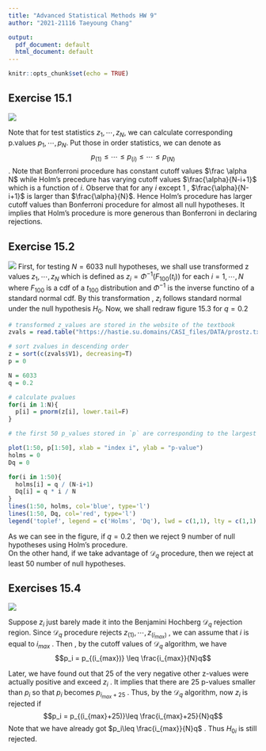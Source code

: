 ```yaml
---
title: "Advanced Statistical Methods HW 9"
author: "2021-21116 Taeyoung Chang"

output:
  pdf_document: default
  html_document: default
---
```


```r
knitr::opts_chunk$set(echo = TRUE)
```

## Exercise 15.1

![](./images/exer15.1.png)

Note that for test statistics $z_1, \cdots, z_N$, we can calculate corresponding p.values $p_1, \cdots, p_N$.
Put those in order statistics, we can denote as $$p_{(1)}\leq \cdots\leq p_{(i)}  \leq \cdots \leq p_{(N)}$$ .
Note that Bonferroni procedure has constant cutoff values $\frac \alpha N$ while Holm's precedure has varying cutoff values $\frac{\alpha}{N-i+1}$ which is a function of $i$.
Observe that for any $i$ except $1$ , $\frac{\alpha}{N-i+1}$ is larger than $\frac{\alpha}{N}$. Hence Holm's procedure has larger cutoff values than Bonferroni procedure for almost all null hypotheses. It implies that Holm's procedure is more generous than Bonferroni in declaring rejections.

## Exercise 15.2

![](./images/exer15.2.png)
First, for testing $N = 6033$ null hypotheses, we shall use transformed z values $z_1, \cdots, z_N$ which is defined as $z_i = \Phi^{-1}(F_{100}(t_i))$ for each $i=1, \cdots, N$ where $F_{100}$ is a cdf of a $t_{100}$ distribution and $\Phi^{-1}$ is the inverse functino of a standard normal cdf. By this transformation , $z_i$ follows standard normal under the null hypothesis $H_0$. Now, we shall redraw figure 15.3 for $q=0.2$

```r
# transformed z_values are stored in the website of the textbook
zvals = read.table("https://hastie.su.domains/CASI_files/DATA/prostz.txt")

# sort zvalues in descending order
z = sort(c(zvals$V1), decreasing=T)
p = 0

N = 6033
q = 0.2

# calculate pvalues
for(i in 1:N){
  p[i] = pnorm(z[i], lower.tail=F)
}

# the first 50 p_values stored in `p` are corresponding to the largest z values

plot(1:50, p[1:50], xlab = "index i", ylab = "p-value")
holms = 0
Dq = 0

for(i in 1:50){
  holms[i] = q / (N-i+1)
  Dq[i] = q * i / N
}
lines(1:50, holms, col='blue', type='l')
lines(1:50, Dq, col='red', type='l')
legend('toplef', legend = c('Holms', 'Dq'), lwd = c(1,1), lty = c(1,1), col=c('blue', 'red'))
```

As we can see in the figure, if $q=0.2$ then we reject $9$ number of null hypotheses using Holm's procedure.  
On the other hand, if we take advantage of $\mathcal{D}_q$ procedure, then we reject at least $50$ number of null hypotheses. 

## Exercises 15.4

![](./images/exer15.4.png)

Suppose $z_i$ just barely made it into the Benjamini Hochberg $\mathcal{D}_q$ rejection region. Since $\mathcal{D}_q$ procedure rejects $z_{(1)}, \cdots, z_{(i_{max})}$ , we can assume that $i$ is equal to $i_{max}$ . Then , by the cutoff values of $\mathcal{D}_q$ algorithm, we have $$p_i = p_{(i_{max})} \leq \frac{i_{max}}{N}q$$

Later, we have found out that 25 of the very negative other z-values were actually positive and exceed $z_i$ . It implies that there are 25 p-values smaller than $p_i$ so that $p_i$ becomes $p_{i_{max}+25}$ . Thus, by the $\mathcal{D}_q$ algorithm, now $z_i$ is rejected if $$p_i = p_{(i_{max}+25)}\leq \frac{i_{max}+25}{N}q$$
Note that we have already got $p_i\leq \frac{i_{max}}{N}q$ . Thus $H_{0i}$ is still rejected.





